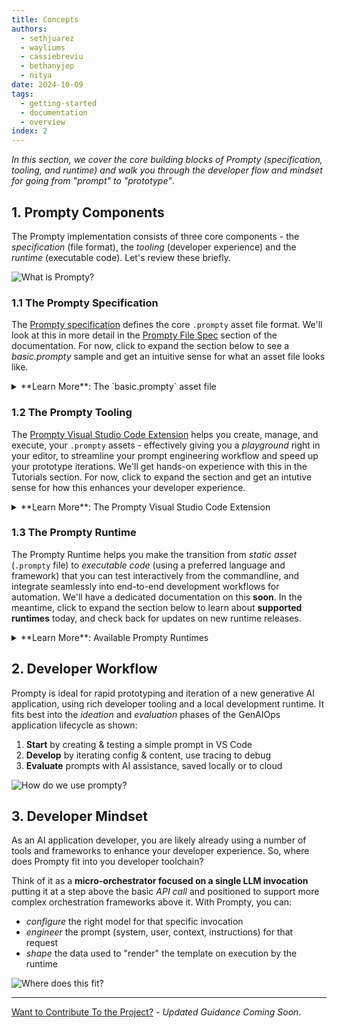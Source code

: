 ```yaml
---
title: Concepts
authors:
  - sethjuarez
  - wayliums
  - cassiebreviu
  - bethanyjep
  - nitya
date: 2024-10-09
tags:
  - getting-started
  - documentation
  - overview
index: 2
---
```


_In this section, we cover the core building blocks of Prompty (specification, tooling, and runtime) and walk you through the developer flow and mindset for going from "prompt" to "prototype"_.



## 1. Prompty Components

The Prompty implementation consists of three core components - the _specification_ (file format), the _tooling_ (developer experience) and the _runtime_ (executable code). Let's review these briefly.

![What is Prompty?](concepts/01-what-is-prompty.png)


### 1.1 The Prompty Specification

The [Prompty specification](https://github.com/microsoft/prompty/blob/main/Prompty.yaml) defines the core `.prompty` asset file format. We'll look at this in more detail in the [Prompty File Spec](/specification/page/) section of the documentation. For now, click to expand the section below to see a _basic.prompty_ sample and get an intuitive sense for what an asset file looks like.

<details>
<summary> **Learn More**: The `basic.prompty` asset file </summary>

  ```markdown
  ---
  name: Basic Prompt
  description: A basic prompt that uses the GPT-3 chat API to answer questions
  authors:
    - sethjuarez
    - jietong
  model:
    api: chat
    configuration:
      api_version: 2023-12-01-preview
      azure_endpoint: ${env:AZURE_OPENAI_ENDPOINT}
      azure_deployment: ${env:AZURE_OPENAI_DEPLOYMENT:gpt-35-turbo}
  sample:
    firstName: Jane
    lastName: Doe
    question: What is the meaning of life?
  ---
  system:
  You are an AI assistant who helps people find information.
  As the assistant, you answer questions briefly, succinctly, 
  and in a personable manner using markdown and even add some personal flair with appropriate emojis.

  # Customer
  You are helping {{firstName}} {{lastName}} to find answers to their questions.
  Use their name to address them in your responses.

  user:
  {{question}}
  ```

</details>

### 1.2 The Prompty Tooling

The [Prompty Visual Studio Code Extension](https://marketplace.visualstudio.com/items?itemName=ms-toolsai.prompty) helps you create, manage, and execute, your `.prompty` assets - effectively giving you a _playground_ right in your editor, to streamline your prompt engineering workflow and speed up your prototype iterations. We'll get hands-on experience with this in the Tutorials section. For now, click to expand the section and get an intutive sense for how this enhances your developer experience.

<details>
<summary> **Learn More**: The Prompty Visual Studio Code Extension </summary>

- [Install the extension](https://marketplace.visualstudio.com/items?itemName=ms-toolsai.prompty) in your Visual Studio Code environment to get the following features out-of-the-box:
- Create a default `basic.prompty` starter asset - then configure models and customize content.
- Create the "pre-configured" starter assets for [GitHub Marketplace Models](https://github.com/marketplace/models) in _serverless_ mode.
- Create "starter code" from the asset for popular frameworks (e.g., LangChain)
- Use the _prompty_ commandline tool to execute a `.prompty` asset and "chat" with your model.
- Use _settings_ to create _named_ model configurations for reuse
- Use toolbar icon to view and switch quickly between named configurations
- View the "runs" history, and drill down into a run with a built-in trace viewer.

</details>

### 1.3 The Prompty Runtime

The Prompty Runtime helps you make the transition from _static asset_ (`.prompty` file) to _executable code_ (using a preferred language and framework) that you can test interactively from the commandline, and integrate seamlessly into end-to-end development workflows for automation. We'll have a dedicated documentation on this **soon**. In the meantime, click to expand the section below to learn about **supported runtimes** today, and check back for updates on new runtime releases.

<details>
<summary> **Learn More**: Available Prompty Runtimes </summary>

Core runtimes provide the base package needed to run the Prompty asset with code. Prompty currently has two core runtimes, with more support coming.
* [Prompty Core (python)](https://pypi.org/project/prompty/) → Available _in preview_. 
* Prompty Core (csharp) → In _active development_.

Enhanced runtimes add support for orchestration frameworks, enabling complex workflows with Prompty assets:
* [Prompt flow](https://microsoft.github.io/promptflow/) → Python core
* [LangChain (python)](https://pypi.org/project/langchain-prompty/) → Python core (_experimental_) 
* [Semantic Kernel](https://learn.microsoft.com/semantic-kernel/) → C# core

</details>


## 2. Developer Workflow

Prompty is ideal for rapid prototyping and iteration of a new generative AI application, using rich developer tooling and a local development runtime. It fits best into the _ideation_ and _evaluation_ phases of the GenAIOps application lifecycle as shown:

1. **Start** by creating & testing a simple prompt in VS Code
2. **Develop** by iterating config & content, use tracing to debug
3. **Evaluate** prompts with AI assistance, saved locally or to cloud

![How do we use prompty?](concepts/02-build-with-prompty.png)


## 3. Developer Mindset

As an AI application developer, you are likely already using a number of tools and frameworks to enhance your developer experience. So, where does Prompty fit into you developer toolchain? 

Think of it as a **micro-orchestrator focused on a single LLM invocation** putting it at a step above the basic _API call_ and positioned to support more complex orchestration frameworks above it. With Prompty, you can:
 - _configure_ the right model for that specific invocation
 - _engineer_ the prompt (system, user, context, instructions) for that request
 - _shape_ the data used to "render" the template on execution by the runtime

![Where does this fit?](concepts/03-micro-orchestrator-mindset.png)

---
[Want to Contribute To the Project?](/contributing/) - _Updated Guidance Coming Soon_.
